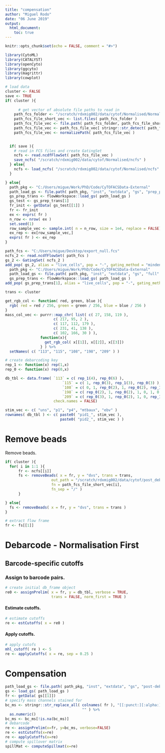 ```yaml
---
title: "compensation"
author: "Miguel Rodo"
date: "06 June 2019"
output: 
  html_document:
    toc: true
---
```


```r
knitr::opts_chunk$set(echo = FALSE, comment = "#>")
```

```r
library(CytoML)
library(CATALYST)
library(openCyto)
library(ggcyto)
library(magrittr)
library(cowplot)
```

```r
# load data
cluster <- FALSE
save <- TRUE
if( cluster ){
  
      # get vector of absolute file paths to read in 
    path_fcs_folder <- "/scratch/rdxmig002/data/cytof/Normalised/Normalised/"
    path_fcs_file_short_vec <- list.files( path_fcs_folder ) 
    path_fcs_file_vec <- file.path( path_fcs_folder, path_fcs_file_short_vec )
    path_fcs_file_vec <- path_fcs_file_vec[ stringr::str_detect( path_fcs_file_vec, ".fcs" ) ]
    path_fcs_file_vec <- normalizePath( path_fcs_file_vec )

    
  if( save ){
    # read in FCS files and create GatingSet
    ncfs <- read.ncdfFlowSet( path_fcs_file_vec )
    save_ncfs( "/scratch/rdxmig002/data/cytof/Normalised/ncfs" )
  } else{
    ncfs <- load_ncfs( "/scratch/rdxmig002/data/cytof/Normalised/ncfs" )
  }

} else{
  path_pkg <- "C:/Users/migue/Work/PhD/Code/CyTOFACSData-External"
  path_load_gs <- file.path( path_pkg, "inst", "extdata", "gs", "prep_post_trans" )
  gs_prep_trans <- flowWorkspace::load_gs( path_load_gs )
  gs_test <- gs_prep_trans[1]
  fr_init <- getData( gs_test[[1]] ) 
  fr <- fr_init
  ex <- exprs( fr )
  n_row <- nrow( ex )
  set.seed(1)
  row_sample_vec <- sample.int( n = n_row, size = 1e4, replace = FALSE)
  ex_rep <- ex[row_sample_vec,]
  exprs( fr ) <- ex_rep
}

path_fcs <- "C:/Users/migue/Desktop/export_null.fcs"
ncfs_2 <- read.ncdfFlowSet( path_fcs )
gs_2 <- GatingSet( ncfs_2 )
add_pop( gs_2, alias = "live_cells", pop = "-", gating_method = "mindensity2", parent = "root", dims = "CD3" )
  path_pkg <- "C:/Users/migue/Work/PhD/Code/CyTOFACSData-External"
  path_load_gs <- file.path( path_pkg, "inst", "extdata", "gs", "full" )
  gs_prep_trans <- flowWorkspace::load_gs( path_load_gs )
add_pop( gs_prep_trans[1], alias = "live_cells", pop = "-", gating_method = "mindensity2", parent = "root", dims = "CD3" )

```

```r
trans <- cluster
```

```r
get_rgb_col <- function( red, green, blue ){
  rgb( red = red / 256, green = green / 256, blue = blue / 256 )
}
mass_col_vec <- purrr::map_chr( list( c( 27, 158, 119 ), 
                      c( 217, 95, 2 ), 
                      c( 117, 112, 179 ), 
                      c( 231, 41, 138 ), 
                      c( 102, 166, 30 ) ), 
                function(x){
                  get_rgb_col( x[[1]], x[[2]], x[[3]])
                } ) %>%
  setNames( c( "113", "115", "108", "198", "209" ) )
```

```r
# create debarcoding key
rep_1 <- function(x) rep(1,x)
rep_0 <- function(x) rep(0,x)

db_tbl <- data.frame( `113` = c( rep_1(4), rep_0(6) ), 
                          `115` = c( 1, rep_0(3), rep_1(3), rep_0(3) ), 
                          `108` = c( 0, 1, rep_0(2), 1, rep_0(2), rep_1(2), 0 ), 
                          `198` = c( rep_0(2), 1, rep_0(2), 1, 0, 1, 0, 1 ), 
                          `209` = c( rep_0(3), 1, rep_0(2), 1, 0, rep_1(2) ), 
                      check.names = FALSE)

stim_vec <- c( "uns", "p1", "p4", "mtbaux", "ebv" )
rownames( db_tbl ) <- c( paste0( "pid1_", stim_vec ), 
                         paste0( "pid2_", stim_vec ) )
```

# Remove beads

Remove beads.
```r
if( cluster ){
  for( i in 1:1 ){
      fr <- ncfs[[i]]
      fs <- removeBeads( x = fr, y = "dvs", trans = trans, 
                     out_path = "/scratch/rdxmig002/data/cytof/post_debeading/", 
                     fn = path_fcs_file_short_vec[i], 
                     fn_sep = "/" )  
      }

} else{
  fs <- removeBeads( x = fr, y = "dvs", trans = trans )
}
```

```r
# extract flow frame
fr <- fs[[1]]
``` 

# Debarcode - Normalisation First

## Barcode-specific cutoffs

### Assign to barcode pairs.
```r
# create initial db_frame object
re0 <- assignPrelim( x = fr, y = db_tbl, verbose = TRUE, 
                     trans = FALSE, norm_first = TRUE )
```

#### Estimate cutoffs. 
```r
# estimate cutoffs
re <- estCutoffs( x = re0 )
```

#### Apply cutoffs. 
```r
# apply cutofs
mhl_cutoff( re ) <- 5
re <- applyCutoffs( x = re, sep = 0.25 )
```

# Compensation

```r
path_load_gs <- file.path( path_pkg, "inst", "extdata", "gs", "post-debarcoding" )
gs <- load_gs( path_load_gs )
fr <- getData( gs[[1]])
# specify mass channels stained for
bc_ms <- stringr::str_replace_all( colnames( fr ), "[[:punct:][:alpha:]]", 
                                   "" ) %>%
  as.numeric() 
bc_ms <- bc_ms[!is.na(bc_ms)]
# debarcode
re <- assignPrelim(x=fr, y=bc_ms, verbose=FALSE)
re <- estCutoffs(x=re)
re <- applyCutoffs(x=re)
# compute spillover matrix
spillMat <- computeSpillmat(x=re)
```
